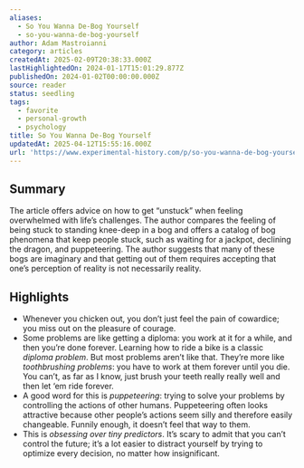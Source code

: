 ```yaml
---
aliases:
  - So You Wanna De-Bog Yourself
  - so-you-wanna-de-bog-yourself
author: Adam Mastroianni
category: articles
createdAt: 2025-02-09T20:38:33.000Z
lastHighlightedOn: 2024-01-17T15:01:29.877Z
publishedOn: 2024-01-02T00:00:00.000Z
source: reader
status: seedling
tags:
  - favorite
  - personal-growth
  - psychology
title: So You Wanna De-Bog Yourself
updatedAt: 2025-04-12T15:55:16.000Z
url: 'https://www.experimental-history.com/p/so-you-wanna-de-bog-yourself'
---
```

## Summary

The article offers advice on how to get “unstuck” when feeling overwhelmed with life’s challenges. The author compares the feeling of being stuck to standing knee-deep in a bog and offers a catalog of bog phenomena that keep people stuck, such as waiting for a jackpot, declining the dragon, and puppeteering. The author suggests that many of these bogs are imaginary and that getting out of them requires accepting that one’s perception of reality is not necessarily reality.

## Highlights

- Whenever you chicken out, you don’t just feel the pain of cowardice; you miss out on the pleasure of courage.
- Some problems are like getting a diploma: you work at it for a while, and then you’re done forever. Learning how to ride a bike is a classic _diploma problem_.
  But most problems aren’t like that. They’re more like _toothbrushing problems_: you have to work at them forever until you die. You can’t, as far as I know, just brush your teeth really really well and then let ‘em ride forever.
- A good word for this is _puppeteering_: trying to solve your problems by controlling the actions of other humans. Puppeteering often looks attractive because other people’s actions seem silly and therefore easily changeable. Funnily enough, it doesn’t feel that way to them.
- This is _obsessing over tiny predictors_. It’s scary to admit that you can’t control the future; it’s a lot easier to distract yourself by trying to optimize every decision, no matter how insignificant.
